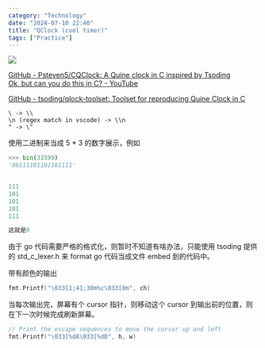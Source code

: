 ```yaml
---
category: "Technology"
date: "2024-07-10 22:40"
title: "QClock (cool timer)"
tags: ["Practice"]
---
```


![](https://raw.githubusercontent.com/Ysoding/qclock-go/main/qlock.gif)

[GitHub - Psteven5/CQClock: A Quine clock in C inspired by Tsoding](https://github.com/Psteven5/CQClock)  
[Ok, but can you do this in C? - YouTube](https://www.youtube.com/watch?v=plFwBqBYpcY&t=10640s)

[GitHub - tsoding/qlock-toolset: Toolset for reproducing Quine Clock in C](https://github.com/tsoding/qlock-toolset)

```
\ -> \\
\n (regex match in vscode) -> \\n
" -> \"
```

使用二进制来当成 5 \* 3 的数字展示，例如

```python
>>> bin(31599)
'0b111101101101111'


111
101
101
101
111

这就是0
```

由于 go 代码需要严格的格式化，则暂时不知道有啥办法，只能使用 tsoding 提供的 std_c_lexer.h 来 format go 代码当成文件 embed 到的代码中。

带有颜色的输出

```go
fmt.Printf("\033[1;41;30m%c\033[0m", ch)
```

当每次输出完，屏幕有个 cursor 指针，则移动这个 cursor 到输出前的位置，则在下一次时候完成刷新屏幕。

```go
// Print the escape sequences to move the cursor up and left
fmt.Printf("\033[%dA\033[%dD", h, w)
```

